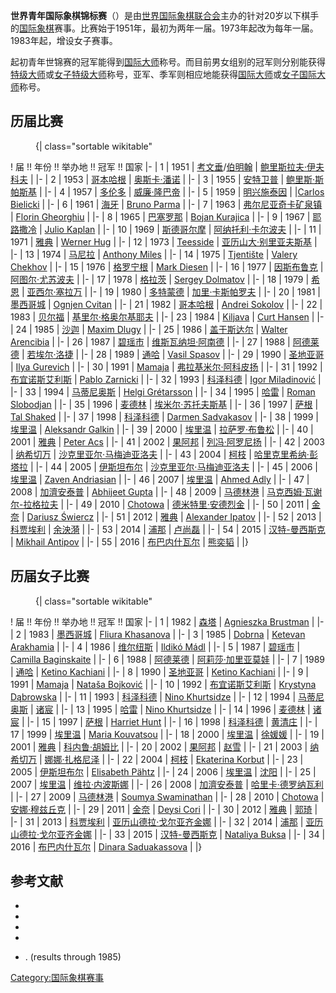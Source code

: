 '''世界青年国际象棋锦标赛'''（{{lang-en|World Junior Chess Championship}}）是由[[世界国际象棋联合会|世界国际象棋联合会]]主办的针对20岁以下棋手的[[国际象棋|国际象棋]]赛事。比赛始于1951年，最初为两年一届。1973年起改为每年一届。1983年起，增设女子赛事。

起初青年世锦赛的冠军能得到[[国际大师|国际大师]]称号。而目前男女组别的冠军则分别能获得[[国际象棋特级大师|特级大师]]或[[女子特级大师|女子特级大师]]称号，亚军、季军则相应地能获得[[国际大师|国际大师]]或[[女子国际大师|女子国际大师]]称号。

== 历届比赛 ==
:{| class="sortable wikitable"
! 届 !! 年份 !! 举办地 !! 冠军 !! 国家
|-
| 1
| 1951
| [[考文垂|考文垂]]/[[伯明翰|伯明翰]]
| [[鲍里斯拉夫·伊夫科夫|鲍里斯拉夫·伊夫科夫]]
| {{flag|SFR Yugoslavia}}
|-
| 2
| 1953
| [[哥本哈根|哥本哈根]]
| [[奥斯卡·潘诺|奥斯卡·潘诺]]
| {{ARG}}
|-
| 3
| 1955
| [[安特卫普|安特卫普]]
| [[鲍里斯·斯帕斯基|鲍里斯·斯帕斯基]]
| {{flag|USSR|1955}}
|-
| 4
| 1957
| [[多伦多|多伦多]]
| [[威廉·隆巴帝|威廉·隆巴帝]]
| {{flag|USA|1912}}
|-
| 5
| 1959
| [[明兴施泰因|明兴施泰因]]
| |[[Carlos_Bielicki|Carlos Bielicki]]
| {{ARG}}
|-
| 6
| 1961
| [[海牙|海牙]]
| [[Bruno_Parma|Bruno Parma]]
| {{flag|SFR Yugoslavia}}
|-
| 7
| 1963
| [[弗尔尼亚奇卡矿泉镇|弗尔尼亚奇卡矿泉镇]]
| [[Florin_Gheorghiu|Florin Gheorghiu]]
| {{flagcountry|Socialist Republic of Romania|1952|name=羅馬尼亞}}
|-
| 8
| 1965
| [[巴塞罗那|巴塞罗那]]
| [[Bojan_Kurajica|Bojan Kurajica]]
| {{flag|SFR Yugoslavia}}
|-
| 9
| 1967
| [[耶路撒冷|耶路撒冷]]
| [[Julio_Kaplan|Julio Kaplan]]
| {{PRI}}
|-
| 10
| 1969
| [[斯德哥尔摩|斯德哥尔摩]]
| [[阿纳托利·卡尔波夫|阿纳托利·卡尔波夫]]
| {{flag|USSR|1955}}
|-
| 11
| 1971
| [[雅典|雅典]]
| [[Werner_Hug|Werner Hug]]
| {{SUI}}
|-
| 12
| 1973
| [[Teesside|Teesside]]
| [[亚历山大·别里亚夫斯基|亚历山大·别里亚夫斯基]]
| {{flag|USSR|1955}}
|-
| 13
| 1974
| [[马尼拉|马尼拉]]
| [[Anthony_Miles|Anthony Miles]]
| {{ENG}}
|-
| 14
| 1975
| [[Tjentište|Tjentište]]
| [[Valery_Chekhov|Valery Chekhov]]
| {{flag|USSR|1955}}
|-
| 15
| 1976
| [[格罗宁根|格罗宁根]]
| [[Mark_Diesen|Mark Diesen]]
| {{USA}}
|-
| 16
| 1977
| [[因斯布鲁克|因斯布鲁克]]
| [[阿图尔·尤苏波夫|阿图尔·尤苏波夫]]
| {{flag|USSR|1955}}
|-
| 17
| 1978
| [[格拉茨|格拉茨]]
| [[Sergey_Dolmatov|Sergey Dolmatov]]
| {{flag|USSR|1955}}
|-
| 18
| 1979
| [[希恩|希恩]]
| [[亚西尔·塞拉万|亚西尔·塞拉万]]
| {{USA}}
|-
| 19
| 1980
| [[多特蒙德|多特蒙德]]
| [[加里·卡斯帕罗夫|加里·卡斯帕罗夫]]
| {{USSR}}
|-
| 20
| 1981
| [[墨西哥城|墨西哥城]]
| [[Ognjen_Cvitan|Ognjen Cvitan]]
| {{flag|SFR Yugoslavia}}
|-
| 21
| 1982
| [[哥本哈根|哥本哈根]]
| [[Andrei_Sokolov|Andrei Sokolov]]
| {{USSR}}
|-
| 22
| 1983
| [[贝尔福|贝尔福]]
| [[基里尔·格奥尔基耶夫|基里尔·格奥尔基耶夫]]
| {{flag|People's Republic of Bulgaria|name=保加利亞}} 
|-
| 23
| 1984
| [[Kiljava|Kiljava]]
| [[Curt_Hansen|Curt Hansen]]
| {{DEN}}
|-
| 24
| 1985
| [[沙迦_(城市)|沙迦]]
| [[Maxim_Dlugy|Maxim Dlugy]]
| {{USA}}
|-
| 25
| 1986
| [[盖于斯达尔|盖于斯达尔]]
| [[Walter_Arencibia|Walter Arencibia]]
| {{CUB}}
|-
| 26
| 1987
| [[碧瑶市|碧瑶市]]
| [[维斯瓦纳坦·阿南德|维斯瓦纳坦·阿南德]]
| {{IND}}
|-
| 27
| 1988
| [[阿德莱德|阿德莱德]]
| [[若埃尔·洛捷|若埃尔·洛捷]]
| {{FRA}}
|-
| 28
| 1989
| [[通哈|通哈]]
| [[Vasil_Spasov|Vasil Spasov]]
| {{flag|People's Republic of Bulgaria|name=保加利亞}} 
|-
| 29
| 1990
| [[圣地亚哥-德智利|圣地亚哥]]
| [[Ilya_Gurevich|Ilya Gurevich]]
| {{USA}}
|-
| 30
| 1991
| [[Mamaja|Mamaja]]
| [[弗拉基米尔·阿科皮扬|弗拉基米尔·阿科皮扬]]
| {{USSR}}
|-
| 31
| 1992
| [[布宜诺斯艾利斯|布宜诺斯艾利斯]]
| [[Pablo_Zarnicki|Pablo Zarnicki]]
| {{ARG}}
|-
| 32
| 1993
| [[科泽科德|科泽科德]]
| [[Igor_Miladinović|Igor Miladinović]]
| {{FR-YUG}}
|-
| 33
| 1994
| [[马蒂尼奥斯|马蒂尼奥斯]]
| [[Helgi_Grétarsson|Helgi Grétarsson]]
| {{ISL}}
|-
| 34
| 1995
| [[哈雷_(德国)|哈雷]]
| [[Roman_Slobodjan|Roman Slobodjan]]
| {{DEU}}
|-
| 35
| 1996
| [[麦德林|麦德林]]
| [[埃米尔·苏托夫斯基|埃米尔·苏托夫斯基]]
| {{ISR}}
|-
| 36
| 1997
| [[萨根|萨根]]
| [[Tal_Shaked|Tal Shaked]]
| {{USA}}
|-
| 37
| 1998
| [[科泽科德|科泽科德]]
| [[Darmen_Sadvakasov|Darmen Sadvakasov]]
| {{KAZ}}
|-
| 38
| 1999
| [[埃里温|埃里温]]
| [[Aleksandr_Galkin|Aleksandr Galkin]]
| {{RUS}}
|-
| 39
| 2000
| [[埃里温|埃里温]]
| [[拉萨罗·布鲁松|拉萨罗·布鲁松]]
| {{CUB}}
|-
| 40
| 2001
| [[雅典|雅典]]
| [[Peter_Acs|Peter Acs]]
| {{HUN}}
|-
| 41
| 2002
| [[果阿邦|果阿邦]]
| [[列冯·阿罗尼扬|列冯·阿罗尼扬]]
| {{ARM}}
|-
| 42
| 2003
| [[纳希切万|纳希切万]]
| [[沙克里亚尔·马梅迪亚洛夫|沙克里亚尔·马梅迪亚洛夫]]
| {{AZE}}
|-
| 43
| 2004
| [[柯枝|柯枝]]
| [[哈里克里希纳·彭塔拉|哈里克里希纳·彭塔拉]]
| {{IND}}
|-
| 44
| 2005
| [[伊斯坦布尔|伊斯坦布尔]]
| [[沙克里亚尔·马梅迪亚洛夫|沙克里亚尔·马梅迪亚洛夫]]
| {{AZE}}
|-
| 45
| 2006
| [[埃里温|埃里温]]
| [[Zaven_Andriasian|Zaven Andriasian]]
| {{ARM}}
|-
| 46
| 2007
| [[埃里温|埃里温]]
| [[Ahmed_Adly|Ahmed Adly]]
| {{EGY}}
|-
| 47
| 2008
| [[加濟安泰普|加濟安泰普]]
| [[Abhijeet_Gupta|Abhijeet Gupta]]
| {{IND}}
|-
| 48
| 2009
| [[马德林港|马德林港]]
| [[马克西姆·瓦谢尔-拉格拉夫|马克西姆·瓦谢尔-拉格拉夫]]
| {{FRA}}
|-
| 49
| 2010
| [[Chotowa|Chotowa]]
| [[德米特里·安德烈金|德米特里·安德烈金]]
| {{RUS}}
|-
| 50
| 2011
| [[金奈|金奈]]
| [[Dariusz_Świercz|Dariusz Świercz]]
| {{POL}}
|-
| 51
| 2012
| [[雅典|雅典]]
| [[Alexander_Ipatov|Alexander Ipatov]]
| {{TUR}}
|-
| 52
| 2013
| [[科贾埃利省|科贾埃利]]
| [[余泱漪|余泱漪]]
| {{CHN}}
|- 
| 53
| 2014
| [[浦那|浦那]]
| [[卢尚磊|卢尚磊]]
| {{CHN}} 
|- 
| 54
| 2015
| [[汉特-曼西斯克|汉特-曼西斯克]]
| [[Mikhail_Antipov|Mikhail Antipov]]
| {{RUS}}
|-
| 55
| 2016
| [[布巴内什瓦尔|布巴内什瓦尔]]
| [[熊奕韬|熊奕韬]]
| {{USA}}
|}

== 历届女子比赛 ==
:{| class="sortable wikitable"
! 届 !! 年份 !! 举办地 !! 冠军 !! 国家
|-
| 1
| 1982
| [[森塔|森塔]]
| [[Agnieszka_Brustman|Agnieszka Brustman]]
| {{flag|Polish People's Republic|name=波蘭}}
|-
| 2
| 1983
| [[墨西哥城|墨西哥城]]
| [[Fliura_Khasanova|Fliura Khasanova]]
| {{USSR}}
|-
| 3
| 1985
| [[Dobrna|Dobrna]]
| [[Ketevan_Arakhamia|Ketevan Arakhamia]]
| {{USSR}}
|-
| 4
| 1986
| [[维尔纽斯|维尔纽斯]]
| [[Ildikó_Mádl|Ildikó Mádl]]
| {{Hungary}}
|-
| 5
| 1987
| [[碧瑶市|碧瑶市]]
| [[Camilla_Baginskaite|Camilla Baginskaite]]
| {{USSR}}
|-
| 6
| 1988
| [[阿德莱德|阿德莱德]]
| [[阿莉莎·加里亚莫娃|阿莉莎·加里亚莫娃]]
| {{USSR}}
|-
| 7
| 1989
| [[通哈|通哈]]
| [[Ketino_Kachiani|Ketino Kachiani]]
| {{USSR}}
|-
| 8
| 1990
| [[圣地亚哥|圣地亚哥]]
| [[Ketino_Kachiani|Ketino Kachiani]]
| {{USSR}}
|-
| 9
| 1991
| [[Mamaja|Mamaja]]
| [[Nataša_Bojković|Nataša Bojković]]
| {{YUG}}
|-
| 10
| 1992
| [[布宜诺斯艾利斯|布宜诺斯艾利斯]]
| [[Krystyna_Dąbrowska|Krystyna Dąbrowska]]
| {{POL}}
|-
| 11
| 1993
| [[科泽科德|科泽科德]]
| [[Nino_Khurtsidze|Nino Khurtsidze]]
| {{flag|GEO|1990}}
|-
| 12
| 1994
| [[马蒂尼奥斯|马蒂尼奥斯]]
| [[诸宸|诸宸]]
| {{CHN}}
|-
| 13
| 1995
| [[哈雷_(德国)|哈雷]]
| [[Nino_Khurtsidze|Nino Khurtsidze]]
| {{flag|GEO|1990}}
|-
| 14
| 1996
| [[麦德林|麦德林]]
| [[诸宸|诸宸]]
| {{CHN}}
|-
| 15
| 1997
| [[萨根|萨根]]
| [[Harriet_Hunt|Harriet Hunt]]
| {{ENG}}
|-
| 16
| 1998
| [[科泽科德|科泽科德]]
| [[黄清庄|黄清庄]]
| {{VIE}}
|-
| 17
| 1999
| [[埃里温|埃里温]]
| [[Maria_Kouvatsou|Maria Kouvatsou]]
| {{GRE}}
|-
| 18
| 2000
| [[埃里温|埃里温]]
| [[徐媛媛|徐媛媛]]
| {{CHN}}
|-
| 19
| 2001
| [[雅典|雅典]]
| [[科内鲁·胡姆比|科内鲁·胡姆比]]
| {{IND}}
|-
| 20
| 2002
| [[果阿邦|果阿邦]]
| [[赵雪|赵雪]]
| {{CHN}}
|-
| 21
| 2003
| [[纳希切万|纳希切万]]
| [[娜娜·扎格尼泽|娜娜·扎格尼泽]]
| {{flag|GEO|1990}}
|-
| 22
| 2004
| [[柯枝|柯枝]]
| [[Ekaterina_Korbut|Ekaterina Korbut]]
| {{RUS}}
|-
| 23
| 2005
| [[伊斯坦布尔|伊斯坦布尔]]
| [[Elisabeth_Pähtz|Elisabeth Pähtz]]
| {{DEU}}
|-
| 24
| 2006
| [[埃里温|埃里温]]
| [[沈阳_(国际象棋棋手)|沈阳]]
| {{CHN}}
|-
| 25
| 2007
| [[埃里温|埃里温]]
| [[维拉·内波斯娜|维拉·内波斯娜]]
| {{RUS}}
|-
| 26
| 2008
| [[加濟安泰普|加濟安泰普]]
| [[哈里卡·德罗纳瓦利|哈里卡·德罗纳瓦利]]
| {{IND}}
|-
| 27
| 2009
| [[马德林港|马德林港]]
| [[Soumya_Swaminathan|Soumya Swaminathan]]
| {{IND}}
|-
| 28
| 2010
| [[Chotowa|Chotowa]]
| [[安娜·穆兹丘克|安娜·穆兹丘克]]
| {{SVN}}
|-
| 29
| 2011
| [[金奈|金奈]]
| [[Deysi_Cori|Deysi Cori]]
| {{PER}}
|-
| 30
| 2012
| [[雅典|雅典]]
| [[郭琦|郭琦]]
| {{CHN}}
|-
| 31
| 2013
| [[科贾埃利省|科贾埃利]]
| [[亚历山德拉·戈尔亚齐金娜|亚历山德拉·戈尔亚齐金娜]]
| {{RUS}}
|-
| 32
| 2014
| [[浦那|浦那]]
| [[亚历山德拉·戈尔亚齐金娜|亚历山德拉·戈尔亚齐金娜]]
| {{RUS}}
|-
| 33
| 2015
| [[汉特-曼西斯克|汉特-曼西斯克]]
| [[Nataliya_Buksa|Nataliya Buksa]]
| {{UKR}}
|-
| 34
| 2016
| [[布巴内什瓦尔|布巴内什瓦尔]]
| [[Dinara_Saduakassova|Dinara Saduakassova]]
| {{KAZ}}
|}

== 参考文献 ==
*{{citation | last=Brace | first=Edward R. | year=1977 | title=An Illustrated Dictionary of Chess | publisher=Hamlyn Publishing Group | location=London | isbn=1-55521-394-4 | page=308}}
*{{citation |last=FIDE |year=2004 |title=FIDE Handbook |contribution=1.2 Titles achieved from International Championships |url=http://www.fide.com/official/handbook.asp?level=B0101 |deadurl=yes |archiveurl=https://web.archive.org/web/20080315221010/http://www.fide.com/official/handbook.asp?level=B0101 |archivedate=2008年3月15日 |accessdate=2016年3月27日 }} 
*{{citation | last=Keene | first=Raymond | editor-last=Golombek | editor-first=Harry | editor-link=Harry Golombek | year=1977 | title=Golombek's Encyclopedia of Chess | publisher=Batsford | isbn=0-517-53146-1 | pages=346–347 | contribution=World Junior Championship}}
*{{citation | last=Sunnucks | first=Anne | year=1970 | title=Encyclopaedia of Chess | isbn=0-7091-1030-8 | publisher=St. Martin's Press | place=New York | page=538 | lccn=78106371}}
*{{citation | last=Whyld | first=Ken |  year=1986 | title=Guinness Chess, The Records | publisher=Guinness Superlatives | isbn=0-85112-455-0}}. (results through 1985)

[[Category:国际象棋赛事|Category:国际象棋赛事]]